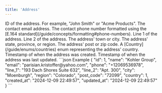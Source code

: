 ```yaml
---
title: 'Address'
---
```


<ResponseField name="id" type="integer" required>
    ID of the address.
</ResponseField>

<ResponseField name="name" type="string" required>
    For example, "John Smith" or "Acme Products".
</ResponseField>

<ResponseField name="email" type="string" required>
    The contact email address.
</ResponseField>

<ResponseField name="phone" type="string">
    The contact phone number formatted using the [E.164 standard](/guide/concepts/formatting#phone-numbers).
</ResponseField>

<ResponseField name="line_1" type="string" required>
    Line 1 of the address.
</ResponseField>

<ResponseField name="line_2" type="string">
    Line 2 of the address.
</ResponseField>

<ResponseField name="city" type="string" required>
    The address' town or city.
</ResponseField>

<ResponseField name="region" type="string" required>
    The address' state, province, or region.
</ResponseField>

<ResponseField name="post_code" type="string" required>
    The address' post or zip code.
</ResponseField>

<ResponseField name="country" type="integer" required>
    A [Country](/guide/enums/countries) enum representing the address' country.
</ResponseField>

<ResponseField name="created_at" type="string" required>
    Timestamp of when the address was created.
</ResponseField>

<ResponseField name="updated_at" type="string" required>
    Timestamp of when the address was last updated.
</ResponseField>

<ResponseExample>
    ```json Example
    {
        "id": 1,
        "name": "Kohler Group",
        "email": "parisian.kristoffer@yahoo.com",
        "phone": "+12069536978",
        "line_1": "193 Dach Shores Suite 632",
        "line_2": "Apt. 300",
        "city": "Moenburgh",
        "region": "Colorado",
        "post_code": "72099",
        "country": 1,
        "created_at": "2024-12-09 22:49:57",
        "updated_at": "2024-12-09 22:49:57"
    }
    ```
</ResponseExample>